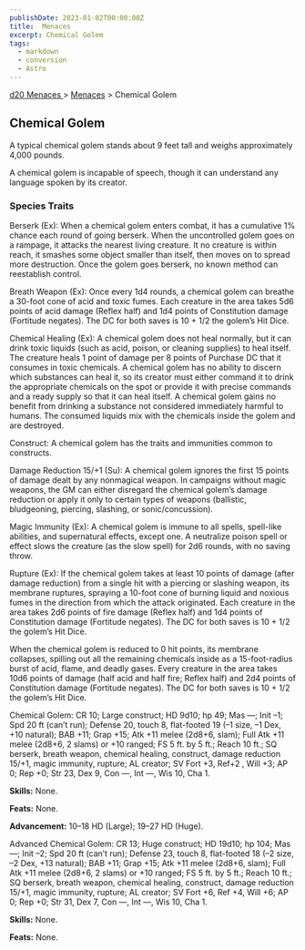 ```yaml
---
publishDate: 2023-01-02T00:00:00Z
title:  Menaces
excerpt: Chemical Golem
tags:
  - markdown
  - conversion
  - Astro
---
```


[ d20 Menaces ](/#menacesD20) > [ Menaces](menaces-d20-menaces-index) > Chemical Golem

##  Chemical Golem

A typical chemical golem stands about 9 feet tall and weighs approximately
4,000 pounds.

A chemical golem is incapable of speech, though it can understand any language
spoken by its creator.

###  Species Traits

Berserk (Ex): When a chemical golem enters combat, it has a cumulative 1%
chance each round of going berserk. When the uncontrolled golem goes on a
rampage, it attacks the nearest living creature. It no creature is within
reach, it smashes some object smaller than itself, then moves on to spread
more destruction. Once the golem goes berserk, no known method can reestablish
control.

Breath Weapon (Ex): Once every 1d4 rounds, a chemical golem can breathe a
30-foot cone of acid and toxic fumes. Each creature in the area takes 5d6
points of acid damage (Reflex half) and 1d4 points of Constitution damage
(Fortitude negates). The DC for both saves is 10 + 1/2 the golem’s Hit Dice.

Chemical Healing (Ex): A chemical golem does not heal normally, but it can
drink toxic liquids (such as acid, poison, or cleaning supplies) to heal
itself. The creature heals 1 point of damage per 8 points of Purchase DC that
it consumes in toxic chemicals. A chemical golem has no ability to discern
which substances can heal it, so its creator must either command it to drink
the appropriate chemicals on the spot or provide it with precise commands and
a ready supply so that it can heal itself. A chemical golem gains no benefit
from drinking a substance not considered immediately harmful to humans. The
consumed liquids mix with the chemicals inside the golem and are destroyed.

Construct: A chemical golem has the traits and immunities common to
constructs.

Damage Reduction 15/+1 (Su): A chemical golem ignores the first 15 points of
damage dealt by any nonmagical weapon. In campaigns without magic weapons, the
GM can either disregard the chemical golem’s damage reduction or apply it only
to certain types of weapons (ballistic, bludgeoning, piercing, slashing, or
sonic/concussion).

Magic Immunity (Ex): A chemical golem is immune to all spells, spell-like
abilities, and supernatural effects, except one. A neutralize poison spell or
effect slows the creature (as the slow spell) for 2d6 rounds, with no saving
throw.

Rupture (Ex): If the chemical golem takes at least 10 points of damage (after
damage reduction) from a single hit with a piercing or slashing weapon, its
membrane ruptures, spraying a 10-foot cone of burning liquid and noxious fumes
in the direction from which the attack originated. Each creature in the area
takes 2d6 points of fire damage (Reflex half) and 1d4 points of Constitution
damage (Fortitude negates). The DC for both saves is 10 + 1/2 the golem’s Hit
Dice.

When the chemical golem is reduced to 0 hit points, its membrane collapses,
spilling out all the remaining chemicals inside as a 15-foot-radius burst of
acid, flame, and deadly gases. Every creature in the area takes 10d6 points of
damage (half acid and half fire; Reflex half) and 2d4 points of Constitution
damage (Fortitude negates). The DC for both saves is 10 + 1/2 the golem’s Hit
Dice.

Chemical Golem: CR 10; Large construct; HD 9d10; hp 49; Mas —; Init –1; Spd 20
ft (can’t run); Defense 20, touch 8, flat-footed 19 (–1 size, –1 Dex, +10
natural); BAB +11; Grap +15; Atk +11 melee (2d8+6, slam); Full Atk +11 melee
(2d8+6, 2 slams) or +10 ranged; FS 5 ft. by 5 ft.; Reach 10 ft.; SQ berserk,
breath weapon, chemical healing, construct, damage reduction 15/+1, magic
immunity, rupture; AL creator; SV Fort +3, Ref+2 , Will +3; AP 0; Rep +0; Str
23, Dex 9, Con —, Int —, Wis 10, Cha 1.

**Skills:** None.

**Feats:** None.

**Advancement:** 10–18 HD (Large); 19–27 HD (Huge).

Advanced Chemical Golem: CR 13; Huge construct; HD 19d10; hp 104; Mas —; Init
–2; Spd 20 ft (can’t run); Defense 23, touch 8, flat-footed 18 (–2 size, –2
Dex, +13 natural); BAB +11; Grap +15; Atk +11 melee (2d8+6, slam); Full Atk
+11 melee (2d8+6, 2 slams) or +10 ranged; FS 5 ft. by 5 ft.; Reach 10 ft.; SQ
berserk, breath weapon, chemical healing, construct, damage reduction 15/+1,
magic immunity, rupture; AL creator; SV Fort +6, Ref +4, Will +6; AP 0; Rep
+0; Str 31, Dex 7, Con —, Int —, Wis 10, Cha 1.

**Skills:** None.

**Feats:** None.

